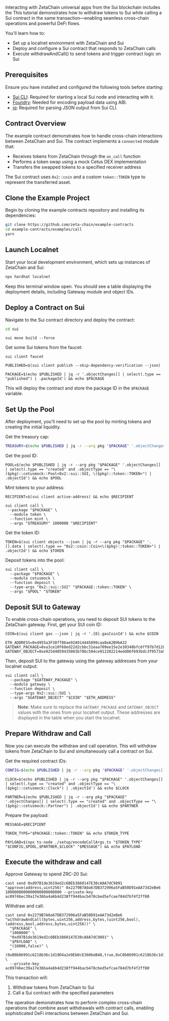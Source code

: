 Interacting with ZetaChain universal apps from the Sui blockchain includes the
This tutorial demonstrates how to withdraw tokens to Sui while calling a Sui
contract in the same transaction—enabling seamless cross-chain operations and
powerful DeFi flows.

You'll learn how to:

- Set up a localnet environment with ZetaChain and Sui
- Deploy and configure a Sui contract that responds to ZetaChain calls
- Execute withdrawAndCall() to send tokens and trigger contract logic on Sui

## Prerequisites

Ensure you have installed and configured the following tools before starting:

- [Sui CLI](https://docs.sui.io/references/cli): Required for starting a local
  Sui node and interacting with it.
- [Foundry](https://getfoundry.sh/): Needed for encoding payload data using ABI.
- [jq](https://stedolan.github.io/jq/): Required for parsing JSON output from
  Sui CLI.

## Contract Overview

The example contract demonstrates how to handle cross-chain interactions between
ZetaChain and Sui. The contract implements a `connected` module that:

- Receives tokens from ZetaChain through the `on_call` function
- Performs a token swap using a mock Cetus DEX implementation
- Transfers the swapped tokens to a specified receiver address

The Sui contract uses `0x2::coin` and a custom `token::TOKEN` type to represent
the transferred asset.

## Clone the Example Project

Begin by cloning the example contracts repository and installing its
dependencies:

```bash
git clone https://github.com/zeta-chain/example-contracts
cd example-contracts/examples/call
yarn
```

## Launch Localnet

Start your local development environment, which sets up instances of ZetaChain
and Sui:

```bash
npx hardhat localnet
```

Keep this terminal window open. You should see a table displaying the deployment
details, including Gateway module and object IDs.

## Deploy a Contract on Sui

Navigate to the Sui contract directory and deploy the contract:

```bash
cd sui
```

```
sui move build --force
```

Get some Sui tokens from the faucet:

```
sui client faucet
```

```
PUBLISHED=$(sui client publish --skip-dependency-verification --json)
```

```
PACKAGE=$(echo $PUBLISHED | jq -r '.objectChanges[] | select(.type == "published") | .packageId') && echo $PACKAGE
```

This will deploy the contract and store the package ID in the `$PACKAGE`
variable.

## Set Up the Pool

After deployment, you'll need to set up the pool by minting tokens and creating
the initial liquidity.

Get the treasury cap:

```bash
TREASURY=$(echo $PUBLISHED | jq -r --arg pkg "$PACKAGE" '.objectChanges[] | select(.type == "created" and .objectType == "0x2::coin::TreasuryCap<\($pkg)::token::TOKEN>") | .objectId') && echo $TREASURY
```

Get the pool ID:

```
POOL=$(echo $PUBLISHED | jq -r --arg pkg "$PACKAGE" '.objectChanges[] | select(.type == "created" and .objectType == "\($pkg)::cetusmock::Pool<0x2::sui::SUI, \($pkg)::token::TOKEN>") | .objectId') && echo $POOL
```

Mint tokens to your address:

```
RECIPIENT=$(sui client active-address) && echo $RECIPIENT
```

```
sui client call \
 --package "$PACKAGE" \
  --module token \
  --function mint \
  --args "$TREASURY" 1000000 "$RECIPIENT"
```

Get the token ID:

```
TOKEN=$(sui client objects --json | jq -r --arg pkg "$PACKAGE" '.[].data | select(.type == "0x2::coin::Coin<\($pkg)::token::TOKEN>") | .objectId') && echo $TOKEN
```

Deposit tokens into the pool:

```
sui client call \
  --package "$PACKAGE" \
  --module cetusmock \
  --function deposit \
  --type-args "0x2::sui::SUI" "$PACKAGE::token::TOKEN" \
  --args "$POOL" "$TOKEN"
```

## Deposit SUI to Gateway

To enable cross-chain operations, you need to deposit SUI tokens to the
ZetaChain gateway. First, get your SUI coin ID:

```
COIN=$(sui client gas --json | jq -r '.[0].gasCoinId') && echo $COIN
```

```
ETH_ADDRESS=0x4955a3F38ff86ae92A914445099caa8eA2B9bA32
GATEWAY_PACKAGE=0xa3ce10f68ed22d2cbbc31eaa709ee15e2e30348bfc6ff97b7d128d03b679c5c2
GATEWAY_OBJECT=0xe925d4059435083b70bc504ce912202214edd06f693bdc3f9573a996292780c7
```

Then, deposit SUI to the gateway using the gateway addresses from your localnet
output:

```
sui client call \
  --package "$GATEWAY_PACKAGE" \
  --module gateway \
  --function deposit \
  --type-args 0x2::sui::SUI \
  --args "$GATEWAY_OBJECT" "$COIN" "$ETH_ADDRESS"
```

> **Note**: Make sure to replace the `GATEWAY_PACKAGE` and `GATEWAY_OBJECT`
> values with the ones from your localnet output. These addresses are displayed
> in the table when you start the localnet.

## Prepare Withdraw and Call

Now you can execute the withdraw and call operation. This will withdraw tokens
from ZetaChain to Sui and simultaneously call a contract on Sui.

Get the required contract IDs:

```bash
CONFIG=$(echo $PUBLISHED | jq -r --arg pkg "$PACKAGE" '.objectChanges[] | select(.type == "created" and .objectType == "\($pkg)::cetusmock::GlobalConfig") | .objectId') && echo $CONFIG
```

```
CLOCK=$(echo $PUBLISHED | jq -r --arg pkg "$PACKAGE" '.objectChanges[] | select(.type == "created" and .objectType == "\($pkg)::cetusmock::Clock") | .objectId') && echo $CLOCK
```

```
PARTNER=$(echo $PUBLISHED | jq -r --arg pkg "$PACKAGE" '.objectChanges[] | select(.type == "created" and .objectType == "\($pkg)::cetusmock::Partner") | .objectId') && echo $PARTNER
```

Prepare the payload:

```
MESSAGE=$RECIPIENT
```

```
TOKEN_TYPE="$PACKAGE::token::TOKEN" && echo $TOKEN_TYPE
```

```
PAYLOAD=$(npx ts-node ./setup/encodeCallArgs.ts "$TOKEN_TYPE" "$CONFIG,$POOL,$PARTNER,$CLOCK" "$MESSAGE") && echo $PAYLOAD
```

## Execute the withdraw and call

Approve Gateway to spend ZRC-20 Sui:

```
cast send 0xd97B1de3619ed2c6BEb3860147E30cA8A7dC9891 "approve(address,uint256)" 0x2279B7A0a67DB372996a5FaB50D91eAA73d2eBe6 1000000000000000000000000 --private-key ac0974bec39a17e36ba4a6b4d238ff944bacb478cbed5efcae784d7bf4f2ff80
```

Withdraw and call:

```
cast send 0x2279B7A0a67DB372996a5FaB50D91eAA73d2eBe6 "withdrawAndCall(bytes,uint256,address,bytes,(uint256,bool),(address,bool,address,bytes,uint256))" \
  "$PACKAGE" \
  "1000000" \
  "0xd97B1de3619ed2c6BEb3860147E30cA8A7dC9891" \
  "$PAYLOAD" \
  "(10000,false)" \
  "(0xB0b86991c6218b36c1d19D4a2e9Eb0cE3606eB48,true,0xC0b86991c6218b36c1d19D4a2e9Eb0cE3606eB49,0xdeadbeef,50000)" \
  --private-key ac0974bec39a17e36ba4a6b4d238ff944bacb478cbed5efcae784d7bf4f2ff80
```

This transaction will:

1. Withdraw tokens from ZetaChain to Sui
2. Call a Sui contract with the specified parameters

The operation demonstrates how to perform complex cross-chain operations that
combine asset withdrawals with contract calls, enabling sophisticated DeFi
interactions between ZetaChain and Sui.
